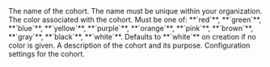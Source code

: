 <ParamField body="name" type="string" required>
  The name of the cohort. The name must be unique within your organization.
</ParamField>

<ParamField body="color" type="string" optional>
  The color associated with the cohort. Must be one of: **`red`**, **`green`**, **`blue`**, **`yellow`**, **`purple`**, **`orange`**, **`pink`**, **`brown`**, **`gray`**, **`black`**, **`white`**. Defaults to **`white`** on creation if no color is given.
</ParamField>

<ParamField body="description" type="string" optional>
  A description of the cohort and its purpose.
</ParamField>

<ParamField body="settings" type="object" optional>
  Configuration settings for the cohort.
  <Expandable title="Settings properties">
    <Snippet file="cohort-settings.mdx" />
  </Expandable>
</ParamField>
